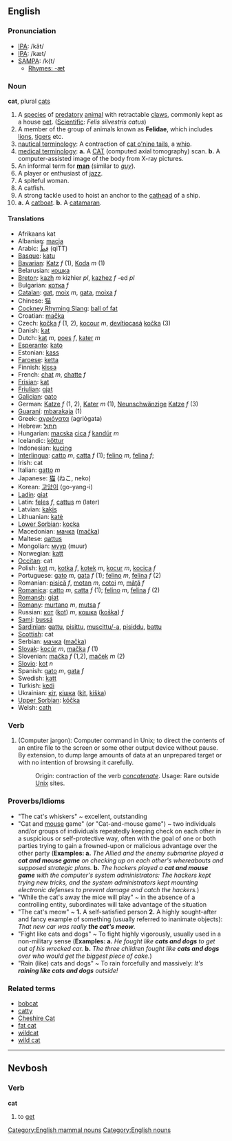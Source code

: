 ==English==
=== Pronunciation ===
*[[w:IPA|IPA]]: /kăt/
*[[w:IPA|IPA]]: /kæt/
*[[w:SAMPA|SAMPA]]: /k{t/
**[[Rhymes:English:-æt|Rhymes: -æt]]

=== Noun ===
'''cat''', plural [[cats]]

#A [[species]] of [[predatory]] [[animal]]  with retractable [[claw]]s, commonly kept as a house [[pet]]. ([[Scientific]]: ''Felis silvestris catus'')
#A member of the group of animals known as '''Felidae''', which includes [[lion]]s, [[tiger]]s etc.
#[[nautical terminology]]: A contraction of [[cat o'nine tails]], a [[whip]].
#[[medical terminology]]: '''a.''' A [[CAT]] (computed axial tomography) scan. '''b.''' A computer-assisted image of the body from X-ray pictures.
#An informal term for '''[[man]]''' (similar to ''[[guy]]'').
#A player or enthusiast of [[jazz]].
#A spiteful woman.
#A catfish.
#A strong tackle used to hoist an anchor to the [[cathead]] of a ship.
#'''a.''' A [[catboat]].  '''b.''' A [[catamaran]].


==== Translations ====
*Afrikaans kat
*Albanian: [[macja]]
*Arabic: [[قِطٌّ]] (qiTT)
*[[Basque]]: [[katu]]
*[[Bavarian]]: [[Katz]] ''f'' (1), [[Koda]] ''m'' (1)
*Belarusian: [[кошка]]
*[[Breton]]: [[kazh]] ''m'' kizhier ''pl'', [[kazhez]] ''f'' -ed ''pl''
*Bulgarian: [[котка]] ''f''
*[[Catalan]]: [[gat]], [[moix]] ''m'', [[gata]], [[moixa]] ''f''
*Chinese: [[猫]]
*[[Cockney Rhyming Slang]]: [[ball of fat]]
*Croatian: [[mačka]]
*Czech: [[kočka]] ''f'' (1, 2), [[kocour]] ''m'', [[devítiocasá]] [[kočka]] (3)
*Danish: [[kat]]
*Dutch: [[kat]] ''m'', [[poes]] ''f'', [[kater]] ''m''
*[[Esperanto]]: [[kato]]
*Estonian: [[kass]]
*[[Faroese]]: [[ketta]]
*Finnish: [[kissa]]
*French: [[chat]] ''m'', [[chatte]] ''f''
*[[Frisian]]: [[kat]]
*[[Friulian]]: [[gjat]]
*[[Galician]]: [[gato]]
*German: [[Katze]] ''f'' (1, 2), [[Kater]] ''m'' (1), [[Neunschwänzige]] [[Katze]] ''f'' (3)
*[[Guaraní]]: [[mbarakaja]] (1)
*Greek: [[αγριόγατα]] (agriόgata)
*Hebrew: [[חתול]]
*Hungarian: [[macska]] [[cica]] ''f '' [[kandúr]] ''m''
*Icelandic: [[köttur]]
*Indonesian: [[kucing]]
*[[Interlingua]]: [[catto]] ''m'', [[catta]] ''f'' (1); [[felino]] ''m'', [[felina]] ''f''; 
*Irish: cat
*Italian: [[gatto]] ''m''
*Japanese: [[猫]] (ねこ, neko)
*Korean: [[고양이]] (go-yang-i) 
*[[Ladin]]: [[giat]]
*Latin: [[feles]] ''f'', [[cattus]] ''m'' (later)
*Latvian: [[kaķis]]
*Lithuanian: [[katė]]
*[[Lower Sorbian]]: [[kocka]]
*Macedonian: [[мачка]] ([[mačka]])
*Maltese: [[qattus]]
*Mongolian: [[муур]] (muur)
*Norwegian: [[katt]]
*[[Occitan]]: cat
*Polish: [[kot]] ''m'', [[kotka]] ''f'', [[kotek]] ''m'', [[kocur]] ''m'', [[kocica]] ''f''
*Portuguese: [[gato]] ''m'', [[gata]] ''f'' (1); [[felino]] ''m'', [[felina]] ''f'' (2)
*Romanian: [[pisică]] ''f'', [[motan]] ''m'', [[cotoi]] ''m'', [[mâţă]] ''f''
*[[Romanica]]: [[catto]] ''m'', [[catta]] ''f'' (1); [[felino]] ''m'', [[felina]] ''f'' (2) 
*[[Romansh]]: [[giat]]
*[[Romany]]: [[murtano]] ''m'', [[mutsa]] ''f''
*Russian: [[кот]] ([[kot]]) ''m'', [[кошка]] ([[koška]]) ''f''
*[[Sami]]: [[bussá]]
*[[Sardinian]]: [[gattu]], [[pisittu]], [[muscittu/-a]], [[pisiddu]], [[battu]]
*[[Scottish]]: cat
*Serbian: [[мачка]] ([[mačka]])
*[[Slovak]]: [[kocúr]] ''m'', [[mačka]] ''f'' (1)
*Slovenian: [[mačka]] ''f'' (1,2), [[maček]] ''m'' (2)
*[[Slovio]]: [[kot]] ''n''
*Spanish: [[gato]] ''m'', [[gata]] ''f''
*Swedish: [[katt]]
*Turkish: [[kedi]]
*Ukrainian: [[кіт]], [[кішка]] ([[kit]], [[kiška]])
*[[Upper Sorbian]]: [[kóčka]]
*Welsh: [[cath]]

=== Verb ===
#(Computer jargon): Computer command in Unix; to direct the contents of an entire file to the screen or some other output device without pause. By extension, to dump large amounts of data at an unprepared target or with no intention of browsing it carefully. 
#: Origin: contraction of the verb ''[[concatenate]]''. Usage: Rare outside [[Unix]] sites.

=== Proverbs/Idioms ===
* &quot;The cat's whiskers&quot; ~ excellent, outstanding
* &quot;Cat and [[mouse]] game&quot; (''or'' "Cat-and-mouse game") ~ two individuals and/or groups of individuals repeatedly keeping check on each other in a suspicious or self-protective way, often with the goal of one or both parties trying to gain a frowned-upon or malicious advantage over the other party ('''Examples: a.''' ''The Allied and the enemy submarine played a'' '''''cat and mouse game''''' ''on checking up on each other's whereabouts and supposed strategic plans.''  '''b.''' ''The hackers played a'' '''''cat and mouse game''''' ''with the computer's system administrators:  The hackers kept trying new tricks, and the system administrators kept mounting electronic defenses to prevent damage and catch the hackers.'')
* &quot;While the cat's away the mice will play&quot; ~ in the absence of a controlling entity, subordinates will take advantage of the situation
* &quot;The cat's meow&quot; ~ '''1.''' A self-satisfied person  '''2.''' A highly sought-after and fancy example of something (usually referred to inanimate objects):  ''That new car was really'' '''''the cat's meow'''''.
* "Fight like cats and dogs" ~ To fight highly vigorously, usually used in a non-military sense ('''Examples:  a.'''  ''He fought like'' '''''cats and dogs''''' ''to get out of his wrecked car.''  '''b.'''  ''The three children fought like'' '''''cats and dogs''''' ''over who would get the biggest piece of cake.'')
* "Rain (like) cats and dogs" ~ To rain forcefully and massively:  ''It's''  '''''raining like cats and dogs''''' ''outside!''

===Related terms===
*[[bobcat]]
*[[catty]]
*[[Cheshire Cat]]
*[[fat cat]]
*[[wildcat]]
*[[wild cat]]

----

==Nevbosh==
===Verb===
'''cat'''

#to [[get]]

[[Category:English mammal nouns]][[Category:English nouns]]